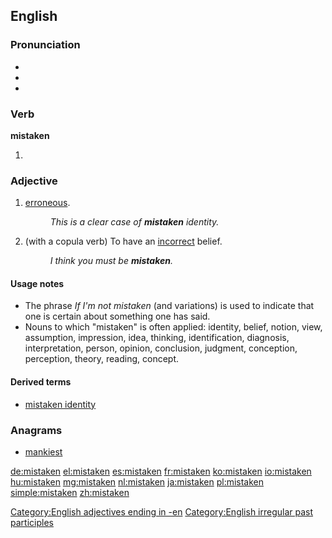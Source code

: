 ==English==

===Pronunciation===
* {{IPA|/mɪsˈteɪkən/}}
* {{audio|en-us-mistaken.ogg|Audio (US)}}
* {{rhymes|eɪkən}}

===Verb===
'''mistaken'''

# {{past participle of|mistake}}

===Adjective===
{{en-adj}}

# [[erroneous]].
#: ''This is a clear case of '''mistaken''' identity.''
# (with a copula verb) To have an [[incorrect]] belief.
#: ''I think you must be '''mistaken'''.''

====Usage notes====
* The phrase ''If I'm not mistaken'' (and variations) is used to indicate that one is certain about something one has said.
* Nouns to which "mistaken" is often applied: identity, belief, notion, view, assumption, impression, idea, thinking, identification, diagnosis, interpretation, person, opinion, conclusion, judgment, conception, perception, theory, reading, concept.

====Derived terms====
* [[mistaken identity]]

===Anagrams===
* [[mankiest#English|mankiest]]

[[Category:English adjectives ending in -en]]
[[Category:English irregular past participles]]

[[de:mistaken]]
[[el:mistaken]]
[[es:mistaken]]
[[fr:mistaken]]
[[ko:mistaken]]
[[io:mistaken]]
[[hu:mistaken]]
[[mg:mistaken]]
[[nl:mistaken]]
[[ja:mistaken]]
[[pl:mistaken]]
[[simple:mistaken]]
[[zh:mistaken]]